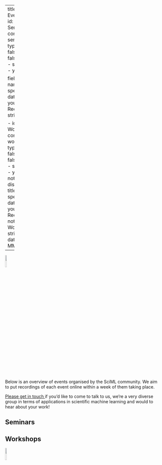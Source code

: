 
---
title: "Past Events"
listing: 
  - id: listing-Seminars
    contents: seminar_list.yml
    type: table
    sort: false
    sort-ui: false
    fields: 
    - title
    - speaker
    - date
    - youtube

    field-display-names: 
      title: Title
      speaker: Speaker
      date: Date
      youtube: Recording
    table-striped: true


  - id: listing-Workshops
    contents: workshop_list.yml
    type: table
    sort: false
    sort-ui: false
    fields: 
    - title
    - speaker
    - date
    - youtube
    - notebook
    field-display-names: 
      title: Title
      speaker: Speaker
      date: Date
      youtube: Recording
      notebook: Workbook
    table-striped: true
date-format: "Do MMM, YYYY"
---
![](../images/logo_final.png){width=10% fig-align="center"}

Below is an overview of events organised by the SciML community. We aim to put
recordings of each event online within a week of them taking place.

[Please get in touch <i class="fa fa-envelope"></i>](mailto://{{site.contact_email}}) if you'd like to come to
talk to us, we're a very diverse group in terms of applications in scientific
machine learning and would <i class="fa fa-heart"></i> to hear about your work!

## Seminars

::: {#listing-Seminars}
:::

## Workshops

::: {#listing-Workshops}
:::


![](../images/logo_final.png){width=10% fig-align="center"}
